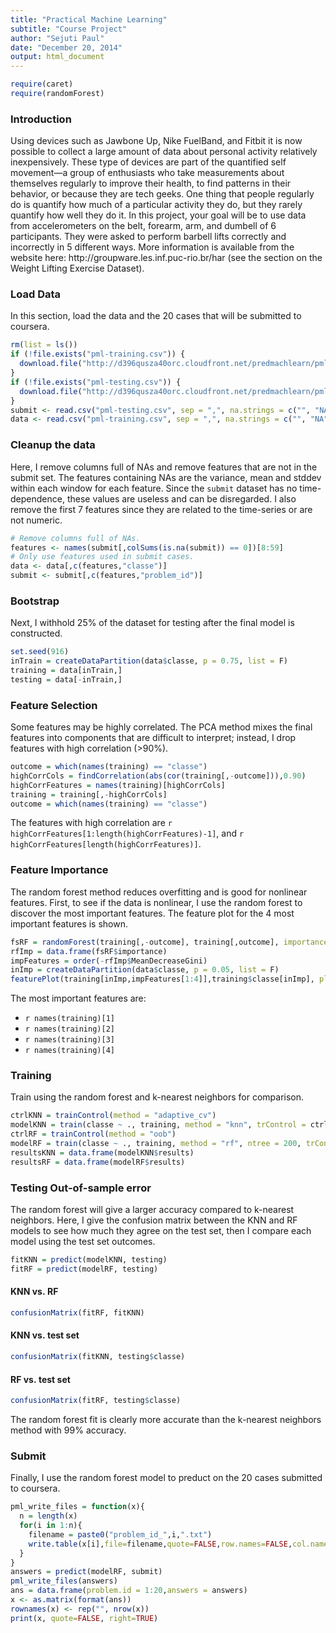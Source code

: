 ```yaml
---
title: "Practical Machine Learning"
subtitle: "Course Project"
author: "Sejuti Paul"
date: "December 20, 2014"
output: html_document
---
```

```r
require(caret)
require(randomForest)
```

### Introduction
Using devices such as Jawbone Up, Nike FuelBand, and Fitbit it is now possible to collect a large amount of data about personal activity relatively inexpensively. These type of devices are part of the quantified self movement---a group of enthusiasts who take measurements about themselves regularly to improve their health, to find patterns in their behavior, or because they are tech geeks. One thing that people regularly do is quantify how much of a particular activity they do, but they rarely quantify how well they do it. In this project, your goal will be to use data from accelerometers on the belt, forearm, arm, and dumbell of 6 participants. They were asked to perform barbell lifts correctly and incorrectly in 5 different ways. More information is available from the website here: http://groupware.les.inf.puc-rio.br/har (see the section on the Weight Lifting Exercise Dataset).

### Load Data
In this section, load the data and the 20 cases that will be submitted to coursera.
```r
rm(list = ls())
if (!file.exists("pml-training.csv")) {
  download.file("http://d396qusza40orc.cloudfront.net/predmachlearn/pml-training.csv", destfile = "pml-training.csv")
}
if (!file.exists("pml-testing.csv")) {
  download.file("http://d396qusza40orc.cloudfront.net/predmachlearn/pml-testing.csv", destfile = "pml-testing.csv")
}
submit <- read.csv("pml-testing.csv", sep = ",", na.strings = c("", "NA"))
data <- read.csv("pml-training.csv", sep = ",", na.strings = c("", "NA"))
```

### Cleanup the data
Here, I remove columns full of NAs and remove features that are not in the submit set. The features containing NAs are the variance, mean and stddev within each window for each feature. Since the `submit` dataset has no time-dependence, these values are useless and can be disregarded. I also remove the first 7 features since they are related to the time-series or are not numeric.

```r
# Remove columns full of NAs.
features <- names(submit[,colSums(is.na(submit)) == 0])[8:59]
# Only use features used in submit cases.
data <- data[,c(features,"classe")]
submit <- submit[,c(features,"problem_id")]
```

### Bootstrap
Next, I withhold 25% of the dataset for testing after the final model is constructed.
```r
set.seed(916)
inTrain = createDataPartition(data$classe, p = 0.75, list = F)
training = data[inTrain,]
testing = data[-inTrain,]
```

### Feature Selection
Some features may be highly correlated. The PCA method mixes the final features into components that are difficult to interpret; instead, I drop features with high correlation (>90%).
```r
outcome = which(names(training) == "classe")
highCorrCols = findCorrelation(abs(cor(training[,-outcome])),0.90)
highCorrFeatures = names(training)[highCorrCols]
training = training[,-highCorrCols]
outcome = which(names(training) == "classe")
```

The features with high correlation are `r highCorrFeatures[1:length(highCorrFeatures)-1]`, and `r highCorrFeatures[length(highCorrFeatures)]`.

### Feature Importance
The random forest method reduces overfitting and is good for nonlinear features. First, to see if the data is nonlinear, I use the random forest to discover the most important features. The feature plot for the 4 most important features is shown.
```r
fsRF = randomForest(training[,-outcome], training[,outcome], importance = T)
rfImp = data.frame(fsRF$importance)
impFeatures = order(-rfImp$MeanDecreaseGini)
inImp = createDataPartition(data$classe, p = 0.05, list = F)
featurePlot(training[inImp,impFeatures[1:4]],training$classe[inImp], plot = "pairs")
```

The most important features are:

* ``r names(training)[1]``
* ``r names(training)[2]``
* ``r names(training)[3]``
* ``r names(training)[4]``

### Training
Train using the random forest and k-nearest neighbors for comparison.
```r
ctrlKNN = trainControl(method = "adaptive_cv")
modelKNN = train(classe ~ ., training, method = "knn", trControl = ctrlKNN)
ctrlRF = trainControl(method = "oob")
modelRF = train(classe ~ ., training, method = "rf", ntree = 200, trControl = ctrlRF)
resultsKNN = data.frame(modelKNN$results)
resultsRF = data.frame(modelRF$results)
```

### Testing Out-of-sample error
The random forest will give a larger accuracy compared to k-nearest neighbors. Here, I give the confusion matrix between the KNN and RF models to see how much they agree on the test set, then I compare each model using the test set outcomes.
```r
fitKNN = predict(modelKNN, testing)
fitRF = predict(modelRF, testing)
```
#### KNN vs. RF
```r
confusionMatrix(fitRF, fitKNN)
```
#### KNN vs. test set
```r
confusionMatrix(fitKNN, testing$classe)
```
#### RF vs. test set
```r
confusionMatrix(fitRF, testing$classe)
```
The random forest fit is clearly more accurate than the k-nearest neighbors method with 99% accuracy.

### Submit
Finally, I use the random forest model to preduct on the 20 cases submitted to coursera.
```r
pml_write_files = function(x){
  n = length(x)
  for(i in 1:n){
    filename = paste0("problem_id_",i,".txt")
    write.table(x[i],file=filename,quote=FALSE,row.names=FALSE,col.names=FALSE)
  }
}
answers = predict(modelRF, submit)
pml_write_files(answers)
ans = data.frame(problem.id = 1:20,answers = answers)
x <- as.matrix(format(ans))
rownames(x) <- rep("", nrow(x))
print(x, quote=FALSE, right=TRUE)
```